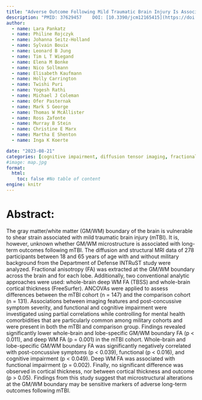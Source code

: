 ```yaml
---
title: "Adverse Outcome Following Mild Traumatic Brain Injury Is Associated with Microstructure Alterations at the Gray and White Matter Boundary"
description: "PMID: 37629457    DOI: [10.3390/jcm12165415](https://doi.org/10.3390/jcm12165415)"
author:
  - name: Lara Pankatz
  - name: Philine Rojczyk
  - name: Johanna Seitz-Holland
  - name: Sylvain Bouix
  - name: Leonard B Jung
  - name: Tim L T Wiegand
  - name: Elena M Bonke
  - name: Nico Sollmann
  - name: Elisabeth Kaufmann
  - name: Holly Carrington
  - name: Twishi Puri
  - name: Yogesh Rathi
  - name: Michael J Coleman
  - name: Ofer Pasternak
  - name: Mark S George
  - name: Thomas W McAllister
  - name: Ross Zafonte
  - name: Murray B Stein
  - name: Christine E Marx
  - name: Martha E Shenton
  - name: Inga K Koerte

date: "2023-08-21"
categories: [cognitive impairment, diffusion tensor imaging, fractional anisotropy, magnetic resonance imaging, mild traumatic brain injury, post-concussion symptoms]
#image: map.jpg
format:
  html:
    toc: false #No table of content
engine: knitr
---
```


# Abstract:

The gray matter/white matter (GM/WM) boundary of the brain is vulnerable to shear strain associated with mild traumatic brain injury (mTBI). It is, however, unknown whether GM/WM microstructure is associated with long-term outcomes following mTBI. The diffusion and structural MRI data of 278 participants between 18 and 65 years of age with and without military background from the Department of Defense INTRuST study were analyzed. Fractional anisotropy (FA) was extracted at the GM/WM boundary across the brain and for each lobe. Additionally, two conventional analytic approaches were used: whole-brain deep WM FA (TBSS) and whole-brain cortical thickness (FreeSurfer). ANCOVAs were applied to assess differences between the mTBI cohort (n = 147) and the comparison cohort (n = 131). Associations between imaging features and post-concussive symptom severity, and functional and cognitive impairment were investigated using partial correlations while controlling for mental health comorbidities that are particularly common among military cohorts and were present in both the mTBI and comparison group. Findings revealed significantly lower whole-brain and lobe-specific GM/WM boundary FA (p < 0.011), and deep WM FA (p = 0.001) in the mTBI cohort. Whole-brain and lobe-specific GM/WM boundary FA was significantly negatively correlated with post-concussive symptoms (p < 0.039), functional (p < 0.016), and cognitive impairment (p < 0.049). Deep WM FA was associated with functional impairment (p = 0.002). Finally, no significant difference was observed in cortical thickness, nor between cortical thickness and outcome (p > 0.05). Findings from this study suggest that microstructural alterations at the GM/WM boundary may be sensitive markers of adverse long-term outcomes following mTBI.
        
